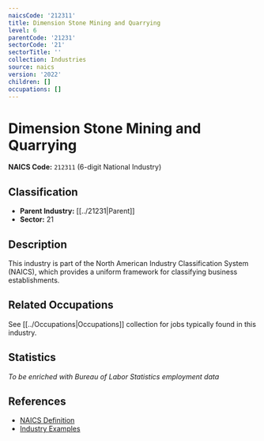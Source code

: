 ```yaml
---
naicsCode: '212311'
title: Dimension Stone Mining and Quarrying
level: 6
parentCode: '21231'
sectorCode: '21'
sectorTitle: ''
collection: Industries
source: naics
version: '2022'
children: []
occupations: []
---
```

# Dimension Stone Mining and Quarrying

**NAICS Code:** `212311` (6-digit National Industry)

## Classification

- **Parent Industry:** [[../21231|Parent]]
- **Sector:** 21

## Description

This industry is part of the North American Industry Classification System (NAICS), which provides a uniform framework for classifying business establishments.

## Related Occupations

See [[../Occupations|Occupations]] collection for jobs typically found in this industry.

## Statistics

*To be enriched with Bureau of Labor Statistics employment data*

## References

- [NAICS Definition](https://www.census.gov/naics/)
- [Industry Examples](https://www.census.gov/naics/2022NAICS/)
